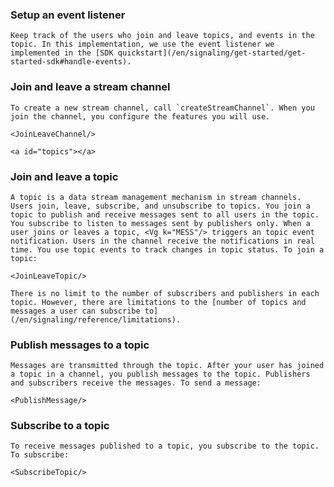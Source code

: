 
### Setup an event listener

    Keep track of the users who join and leave topics, and events in the topic. In this implementation, we use the event listener we implemented in the [SDK quickstart](/en/signaling/get-started/get-started-sdk#handle-events).

### Join and leave a stream channel

    To create a new stream channel, call `createStreamChannel`. When you join the channel, you configure the features you will use. 

    <JoinLeaveChannel/>

    <a id="topics"></a>

### Join and leave a topic <a name='topic'></a>

    A topic is a data stream management mechanism in stream channels. Users join, leave, subscribe, and unsubscribe to topics. You join a topic to publish and receive messages sent to all users in the topic. You subscribe to listen to messages sent by publishers only. When a user joins or leaves a topic, <Vg k="MESS"/> triggers an topic event notification. Users in the channel receive the notifications in real time. You use topic events to track changes in topic status. To join a topic:

    <JoinLeaveTopic/>

    There is no limit to the number of subscribers and publishers in each topic. However, there are limitations to the [number of topics and messages a user can subscribe to](/en/signaling/reference/limitations).

### Publish messages to a topic

    Messages are transmitted through the topic. After your user has joined a topic in a channel, you publish messages to the topic. Publishers and subscribers receive the messages. To send a message:

    <PublishMessage/>

### Subscribe to a topic

    To receive messages published to a topic, you subscribe to the topic. To subscribe:

    <SubscribeTopic/>

